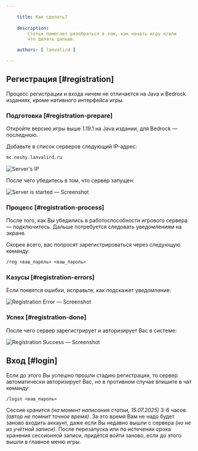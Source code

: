 ```yaml
---

    title: Как сделать?
    
    description:
        Статья помогает разобраться в том, как начать игру и/или 
        что делать дальше.

    authors: [ lanvalird ]

---
```



## Регистрация [#registration]

<Callout title="Различия платформ" type="warn">
  Процесс регистрации и входа ничем не отличается на Java и Bedrock изданиях,
  кроме нативного интерфейса игры.
</Callout>

<Steps>
<Step>

### Подготовка [#registration-prepare]

Откройте версию игры выше 1.19.1 на Java издании, для Bedrock — 
последнюю.

Добавьте в список серверов следующий IP-адрес:

```txt
mc.neshy.lanvalird.ru
```

![Server's IP](../assets/server-list/sr-server-ip.png)

После чего убедитесь в том, что сервер запущен:

![Server is started — Screenshot](../assets/server-list/sl-upds-lr.png)

</Step>
<Step>

### Процесс [#registration-process]

После того, как Вы убедились в работоспособности игрового сервера —
подключитесь. Дальше потребуется следовать уведомлениям на экране.

Скорее всего, вас попросят зарегистрироваться через следующую 
команду:

```txt
/reg <ваш_пароль> <ваш_пароль>
```

</Step>
<Step>

### Казусы [#registration-errors]

Если появятся ошибки, исправьте, как подскажет уведомление:

![Registration Error — Screenshot](./images/registration-error.png)

</Step>
<Step>

### Успех [#registration-done]

После чего сервер зарегистрирует и авторизирует Вас в системе:

![Registration Success — Screenshot](./images/registration-success.png)

</Step>
</Steps>

## Вход [#login]

<Callout type="warn">
Если до этого Вы успешно прошли стадию регистрации, то сервер
автоматически авторизирует Вас, но в противном случае впишите в чат
команду:

```txt
/login <ваш_пароль>
```
</Callout>

Сессия хранится _(на момент написания статьи, 15.07.2025)_ 3-6 часов
_(автор не помнит точное время)_. За это время Вам не надо будет
заново входить аккаунт, даже если Вы недавно вышли с сервера
_(но не из учётной записи)_. После перезапуска или по истечении
срока хранения сессионной записи, придётся войти заново, если до
этого вышли в главное меню игры.
